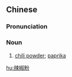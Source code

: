 ==Chinese==
{{zh-forms|type=21}}

===Pronunciation===
{{zh-pron
|m=làjiāofěn
|c=laat6 ziu1 fan2
|cat=n
}}

===Noun===
{{zh-noun}}

# [[chili powder]]; [[paprika]]

[[hu:辣椒粉]]